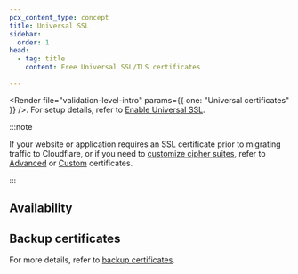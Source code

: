 ```yaml
---
pcx_content_type: concept
title: Universal SSL
sidebar:
  order: 1
head:
  - tag: title
    content: Free Universal SSL/TLS certificates

---
```



<GlossaryDefinition term="Universal SSL certificate" />

<Render file="validation-level-intro" params={{ one: "Universal certificates" }} />. For setup details, refer to [Enable Universal SSL](/ssl/edge-certificates/universal-ssl/enable-universal-ssl/).

:::note


If your website or application requires an SSL certificate prior to migrating traffic to Cloudflare, or if you need to [customize cipher suites](/ssl/edge-certificates/additional-options/cipher-suites/customize-cipher-suites/), refer to [Advanced](/ssl/edge-certificates/advanced-certificate-manager/) or [Custom](/ssl/edge-certificates/custom-certificates/) certificates.


:::

## Availability

<FeatureTable id="ssl.universal_certificates" />

## Backup certificates

For more details, refer to [backup certificates](/ssl/edge-certificates/backup-certificates/).
